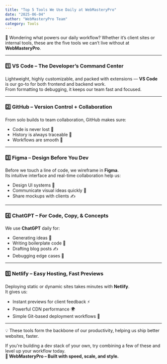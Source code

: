 ---
title: "Top 5 Tools We Use Daily at WebMasteryPro"
date: "2025-06-04"
author: "WebMasteryPro Team"
category: Tools
---

🧰 Wondering what powers our daily workflow? Whether it’s client sites or internal tools, these are the five tools we can’t live without at **WebMasteryPro**.

---

### 1️⃣ VS Code – The Developer’s Command Center

Lightweight, highly customizable, and packed with extensions — **VS Code** is our go-to for both frontend and backend work.  
From formatting to debugging, it keeps our team fast and focused.

---

### 2️⃣ GitHub – Version Control + Collaboration

From solo builds to team collaboration, GitHub makes sure:
- Code is never lost 🧠
- History is always traceable 📜
- Workflows are smooth 🔄

---

### 3️⃣ Figma – Design Before You Dev

Before we touch a line of code, we wireframe in **Figma**.  
Its intuitive interface and real-time collaboration help us:
- Design UI systems 🎨
- Communicate visual ideas quickly 🔁
- Share mockups with clients ✍️

---

### 4️⃣ ChatGPT – For Code, Copy, & Concepts

We use **ChatGPT** daily for:
- Generating ideas 🧠  
- Writing boilerplate code 🧱  
- Drafting blog posts ✍️  
- Debugging edge cases 🧪  

---

### 5️⃣ Netlify – Easy Hosting, Fast Previews

Deploying static or dynamic sites takes minutes with **Netlify**.  
It gives us:
- Instant previews for client feedback ⚡  
- Powerful CDN performance 🌍  
- Simple Git-based deployment workflows 🔁

---

💡 These tools form the backbone of our productivity, helping us ship better websites, faster.

If you're building a dev stack of your own, try combining a few of these and level up your workflow today.  
**🚀 WebMasteryPro – Built with speed, scale, and style.**
